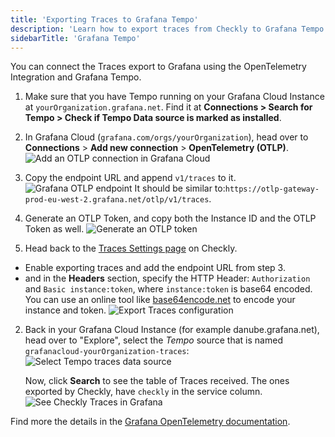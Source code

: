 ```yaml
---
title: 'Exporting Traces to Grafana Tempo'
description: 'Learn how to export traces from Checkly to Grafana Tempo.'
sidebarTitle: 'Grafana Tempo'
---
```


You can connect the Traces export to Grafana using the OpenTelemetry Integration and Grafana Tempo.

1. Make sure that you have Tempo running on your Grafana Cloud Instance at `yourOrganization.grafana.net`. Find it at **Connections > Search for Tempo > Check if Tempo Data source is marked as installed**.
   
1. In Grafana Cloud (`grafana.com/orgs/yourOrganization`), head over to **Connections** > **Add new connection** > **OpenTelemetry (OTLP)**.
  ![Add an OTLP connection in Grafana Cloud](/images/docs/images/otel/export-traces/grafana-cloud-opentelemetry.png)

1. Copy the endpoint URL and append `v1/traces` to it.
  ![Grafana OTLP endpoint](/images/docs/images/otel/export-traces/grafana-otlp-endpoint-config.png)
  It should be similar to:`https://otlp-gateway-prod-eu-west-2.grafana.net/otlp/v1/traces`.
   
1. Generate an OTLP Token, and copy both the Instance ID and the OTLP Token as well.
  ![Generate an OTLP token](/images/docs/images/otel/export-traces/create-otlp-token-grafana.png)

1. Head back to the [Traces Settings page](https://app.checklyhq.com/settings/account/traces) on Checkly.

  * Enable exporting traces and add the endpoint URL from step 3.
  * and in the **Headers** section, specify the HTTP Header:  `Authorization` and `Basic instance:token`, where `instance:token` is base64 encoded.
    You can use an online tool like [base64encode.net](https://www.base64encode.net/)
   to encode your instance and token.
    ![Export Traces configuration](/images/docs/images/otel/export-traces/export-traces-to-grafana-config.png)

2. Back in your Grafana Cloud Instance (for example danube.grafana.net), head over to "Explore", select the *Tempo* source that is named `grafanacloud-yourOrganization-traces`:
  ![Select Tempo traces data source](/images/docs/images/otel/export-traces/grafana-cloud-tempo-source.png)

    Now, click **Search** to see the table of Traces received. The ones exported by Checkly, have `checkly` in the service column.
    ![See Checkly Traces in Grafana](/images/docs/images/otel/export-traces/grafana-explore-checkly-traces.png)


Find more the details in the [Grafana OpenTelemetry documentation](https://grafana.com/docs/grafana-cloud/send-data/otlp/send-data-otlp/?pg=traces&plcmt=hero-btn-2#before-you-begin).
